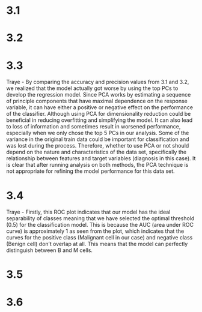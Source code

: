# 3.1

# 3.2 

# 3.3
Traye - By comparing the accuracy and precision values from 3.1 and 3.2, we realized that the model actually got worse by using the top PCs to develop the regression model. Since PCA works by estimating a sequence of principle components that have maximal dependence on the response variable, it can have either a positive or negative effect on the performance of the classifier. Although using PCA for dimensionality reduction could be beneficial in reducing overfitting and simplifying the model. It can also lead to loss of information and sometimes result in worsened performance, especially when we only chose the top 5 PCs in our analysis. Some of the variance in the original train data could be important for classification and was lost during the process. Therefore, whether to use PCA or not should depend on the nature and characteristics of the data set, specifically the relationship between features and target variables (diagnosis in this case). It is clear that after running analysis on both methods, the PCA technique is not appropriate for refining the model performance for this data set. 

# 3.4
Traye - Firstly, this ROC plot indicates that our model has the ideal separability of classes meaning that we have selected the optimal threshold (0.5) for the classification model. This is because the AUC (area under ROC curve) is approximately 1 as seen from the plot, which indicates that the curves for the positive class (Malignant cell in our case) and negative class (Benign cell) don't overlap at all. This means that the model can perfectly distinguish between B and M cells. 

# 3.5

# 3.6
